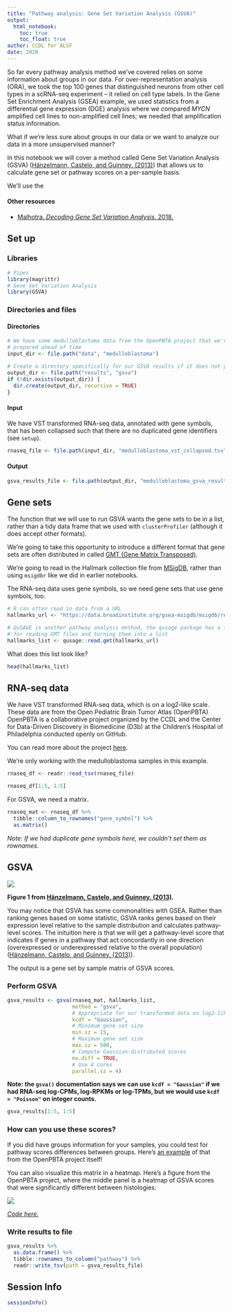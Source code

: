 ```yaml
---
title: "Pathway analysis: Gene Set Variation Analysis (GSVA)"
output: 
  html_notebook:
    toc: true
    toc_float: true
author: CCDL for ALSF
date: 2020
---
```


So far every pathway analysis method we've covered relies on some information about groups in our data.
For over-representation analysis (ORA), we took the top 100 genes that distinguished neurons from other cell types in a scRNA-seq experiment -- it relied on cell type labels.
In the Gene Set Enrichment Analysis (GSEA) example, we used statistics from a differential gene expression (DGE) analysis where we compared _MYCN_ amplified cell lines to non-amplified cell lines; we needed that amplification status information.

What if we're less sure about groups in our data or we want to analyze our data in a more unsupervised manner?

In this notebook we will cover a method called Gene Set Variation Analysis (GSVA) ([Hänzelmann, Castelo, and Guinney. (2013)](https://doi.org/10.1186/1471-2105-14-7)) that allows us to calculate gene set or pathway scores on a per-sample basis.

We'll use the 

#### Other resources

* [Malhotra. _Decoding Gene Set Variation Analysis_. 2018.](https://towardsdatascience.com/decoding-gene-set-variation-analysis-8193a0cfda3)

## Set up

### Libraries

```r
# Pipes
library(magrittr)
# Gene Set Variation Analysis
library(GSVA)
```

### Directories and files

#### Directories

```r
# We have some medulloblastoma data from the OpenPBTA project that we've 
# prepared ahead of time
input_dir <- file.path("data", "medulloblastoma")

# Create a directory specifically for our GSVA results if it does not yet exist
output_dir <- file.path("results", "gsva") 
if (!dir.exists(output_dir)) {
  dir.create(output_dir, recursive = TRUE)
}
```

#### Input

We have VST transformed RNA-seq data, annotated with gene symbols, that has been collapsed such that there are no duplicated gene identifiers (see `setup`).

```r
rnaseq_file <- file.path(input_dir, "medulloblastoma_vst_collapsed.tsv")
```

#### Output

```r
gsva_results_file <- file.path(output_dir, "medulloblastoma_gsva_results.tsv")
```

## Gene sets

The function that we will use to run GSVA wants the gene sets to be in a list, rather than a tidy data frame that we used with `clusterProfiler` (although it does accept other formats).

We're going to take this opportunity to introduce a different format that gene sets are often distributed in called [GMT (Gene Matrix Transposed)](https://software.broadinstitute.org/cancer/software/gsea/wiki/index.php/Data_formats#GMT:_Gene_Matrix_Transposed_file_format_.28.2A.gmt.29).

We're going to read in the Hallmark collection file from [MSigDB](https://www.gsea-msigdb.org/gsea/msigdb/index.jsp), rather than using `msigdbr` like we did in earlier notebooks.

The RNA-seq data uses gene symbols, so we need gene sets that use gene symbols, too.

```r
# R can often read in data from a URL
hallmarks_url <- "https://data.broadinstitute.org/gsea-msigdb/msigdb/release/7.1/h.all.v7.1.symbols.gmt"

# QuSAGE is another pathway analysis method, the qusage package has a function
# for reading GMT files and turning them into a list
hallmarks_list <- qusage::read.gmt(hallmarks_url)
```

What does this list look like?

```r
head(hallmarks_list)
```

## RNA-seq data

We have VST transformed RNA-seq data, which is on a log2-like scale.
These data are from the Open Pediatric Brain Tumor Atlas (OpenPBTA)
OpenPBTA is a collaborative project organized by the CCDL and the Center for Data-Driven Discovery in Biomedicine (D3b) at the Children's Hospital of Philadelphia conducted openly on GitHub.

You can read more about the project [here](https://github.com/alexslemonade/openpbta-analysis/#openpbta-analysis).

We're only working with the medulloblastoma samples in this example.

```r
rnaseq_df <- readr::read_tsv(rnaseq_file)
```

```r
rnaseq_df[1:5, 1:5]
```

For GSVA, we need a matrix.

```r
rnaseq_mat <- rnaseq_df %>%
  tibble::column_to_rownames("gene_symbol") %>%
  as.matrix()
```

*Note: If we had duplicate gene symbols here, we couldn't set them as rownames.*

## GSVA

![](diagrams/hanzelmann_fig1.jpg)

**Figure 1 from [Hänzelmann, Castelo, and Guinney. (2013)](https://doi.org/10.1186/1471-2105-14-7).**

You may notice that GSVA has some commonalities with GSEA.
Rather than ranking genes based on some statistic, GSVA ranks genes based on their expression level relative to the sample distribution and calculates pathway-level scores.
The inituition here is that we will get a pathway-level score that indicates if 
genes in a pathway that act concordantly in one direction (overexpressed or underexpressed relative to the overall population) ([Hänzelmann, Castelo, and Guinney. (2013)](https://doi.org/10.1186/1471-2105-14-7)).

The output is a gene set by sample matrix of GSVA scores.

### Perform GSVA

```r
gsva_results <- gsva(rnaseq_mat, hallmarks_list,
                     method = "gsva",
                     # Appropriate for our transformed data on log2-like scale
                     kcdf = "Gaussian",  
                     # Minimum gene set size
                     min.sz = 15, 
                     # Maximum gene set size
                     max.sz = 500,
                     # Compute Gaussian-distributed scores
                     mx.diff = TRUE,
                     # Use 4 cores
                     parallel.sz = 4)
```

**Note: the `gsva()` documentation says we can use `kcdf = "Gaussian"` if we had RNA-seq log-CPMs, log-RPKMs or log-TPMs, but we would use `kcdf = "Poisson"` on integer counts.**

```r
gsva_results[1:5, 1:5]
```

### How can you use these scores?

If you did have groups information for your samples, you could test for pathway scores differences between groups.
Here's [an example](https://htmlpreview.github.io/?https://github.com/AlexsLemonade/OpenPBTA-analysis/blob/9b44bf1c186b3126b16dbe5b87756b3eae3feec2/analyses/gene-set-enrichment-analysis/02-model-gsea.nb.html) of that from the OpenPBTA project itself! 

You can also visualize this matrix in a heatmap.
Here's a figure from the OpenPBTA project, where the middle panel is a heatmap of GSVA scores that were significantly different between histologies.

![](https://raw.githubusercontent.com/AlexsLemonade/OpenPBTA-analysis/9b44bf1c186b3126b16dbe5b87756b3eae3feec2/figures/pngs/transcriptomic-overview.png)

[*Code here.*](https://github.com/AlexsLemonade/OpenPBTA-analysis/blob/9b44bf1c186b3126b16dbe5b87756b3eae3feec2/figures/scripts/transcriptomic-overview.R#L106)

### Write results to file

```r
gsva_results %>%
  as.data.frame() %>%
  tibble::rownames_to_column("pathway") %>%
  readr::write_tsv(path = gsva_results_file)
```

## Session Info

```r
sessionInfo()
```

